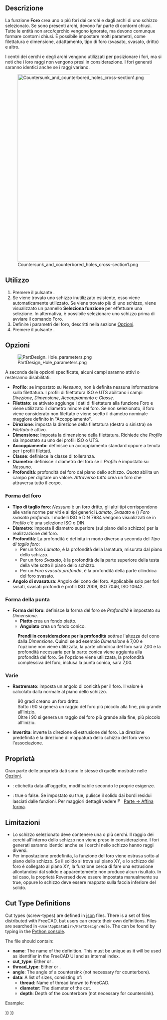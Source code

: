 <languages/>

{{Docnav/it
|[[PartDesign_Pocket/it|Tasca]]
|[[PartDesign_Groove/it|Gola]]
|[[PartDesign_Workbench/it|PartDesign]]
|IconL=PartDesign_Pocket.svg
|IconR=PartDesign_Groove.svg
|IconC=Workbench_PartDesign.svg
}}

{{GuiCommand
|Name=PartDesign Hole
|Name/it=Foro
|MenuLocation=Part Design → Crea una funzione sottrattiva → Foro
|Workbenches=[[PartDesign_Workbench/it|PartDesign]]
|Version=0.17
|SeeAlso=[[PartDesign_Pocket/it|Tasca]]
}}

<span id="Description"></span>
==Descrizione==

La funzione '''Foro''' crea uno o più fori dai cerchi e dagli archi di uno schizzo selezionato. Se sono presenti archi, devono far parte di contorni chiusi. Tutte le entità non arco/cerchio vengono ignorate, ma devono comunque formare contorni chiusi. È possibile impostare molti parametri, come filettatura e dimensione, adattamento, tipo di foro (svasato, svasato, dritto) e altro.

I centri dei cerchi e degli archi vengono utilizzati per posizionare i fori, ma si noti che i loro raggi non vengono presi in considerazione. I fori generati saranno identici anche se i raggi variano.

[[File:Countersunk_and_counterbored_holes_cross-section1.png|600px]]

{{Caption|Sezione longitudinale di foro svasato a sinistra e di foro lamato a destra (countersunk e counterbored).}}

<span id="Usage"></span>
== Utilizzo ==

# Premere il pulsante {{Button|[[Image:PartDesign_Hole.svg|16px]] '''Foro'''}}.
# Se viene trovato uno schizzo inutilizzato esistente, esso viene automaticamente utilizzato. Se viene trovato più di uno schizzo, viene visualizzato un pannello '''Seleziona funzione''' per effettuare una selezione. In alternativa, è possibile selezionare uno schizzo prima di avviare il comando Foro.
# Definire i parametri del foro, descritti nella sezione [[#Opzioni|Opzioni]].
# Premere il pulsante {{Button|OK}}.

<span id="Options"></span>
== Opzioni ==

[[File:PartDesign Hole parameters.png|frame|right]]

A seconda delle opzioni specificate, alcuni campi saranno attivi o resteranno disabilitati.

<div class="mw-translate-fuzzy">
* '''Profilo''': se impostato su ''Nessuno'', non è definita nessuna informazione sulla filettatura. I profili di filettatura ISO e UTS abilitano i campi  ''Direzione'', ''Dimensione'', ''Accoppiamento'' e ''Classe''.
* '''Filettato''': se attivato aggiunge i dati di filettatura alla funzione Foro e viene utilizzato il diametro minore del foro. Se non selezionato, il foro viene considerato non filettato e viene scelto il diametro nominale maggiore definito in "Accoppiamento".
* '''Direzione''': imposta la direzione della filettatura (destra o sinistra) se ''Filettato'' è attivo.
* '''Dimensione''': Imposta la dimensione della filettatura. Richiede che ''Profilo'' sia impostato su uno dei profili ISO o UTS.
* '''Accoppiamento''': definisce un accoppiamento standard oppure a tenuta per i profili filettati.
* '''Classe''': definisce la classe di tolleranza.
* '''Diametro''': definisce il diametro del foro se il ''Profilo'' è impostato su ''Nessuno''.
* '''Profondità''': profondità del foro dal piano dello schizzo. ''Quota'' abilita un campo per digitare un valore. ''Attraverso tutto'' crea un foro che attraversa tutto il corpo.
</div>

<span id="Hole_cut"></span>
===Forma del foro===

* '''Tipo di taglio foro''': ''Nessuno'' è un foro dritto, gli altri tipi corrispondono alle varie norme per viti e ai tipi generici ''Lamato'', ''Svasato'' e ({{Version/it|0.21}}) ''Foro svasato profondo''. I modelli ISO e DIN 7984 vengono visualizzati se in ''Profilo'' c'è una selezione ISO o DIN.
* '''Diametro''': imposta il diametro superiore (sul piano dello schizzo) per la realizzazione del foro.
* '''Profondità''': La profondità è definita in modo diverso a seconda del ''Tipo di taglio foro'':
** Per un foro ''Lamato'', è la profondità della lamatura, misurata dal piano dello schizzo.
** Per un foro ''Svasato'', è la profondità della parte superiore della testa della vite sotto il piano dello schizzo.
** Per un ''Foro svasato profondo'', è la profondità della parte cilindrica del foro svasato.
* '''Angolo di svasatura''': Angolo del cono del foro. Applicabile solo per fori svsati, svasati profondi e profili ISO 2009, ISO 7046, ISO 10642.

<span id="Drill_point"></span>
===Forma della punta===

* '''Forma del foro''': definisce la forma del foro se ''Profondità'' è impostato su ''Dimensione''.
** '''Piatto''' crea un fondo piatto.
** '''Angolato''' crea un fondo conico.
: '''Prendi in considerazione per la profondità''' sottrae l'altezza del cono dalla ''Dimensione''. Quindi se ad esempio ''Dimensione'' è 7,00 e l'opzione non viene utilizzata, la parte cilindrica del foro sarà 7,00 e la profondità necessaria per la parte conica viene aggiunta alla profondità del foro. Se l'opzione viene utilizzata, la profondità complessiva del foro, inclusa la punta conica, sarà 7,00.

<span id="Misc"></span>
===Varie===

* '''Rastremato''': imposta un angolo di conicità per il foro. Il valore è calcolato dalla normale al piano dello schizzo.
: 90 gradi creano un foro dritto. 
: Sotto i 90 si genera un raggio del foro più piccolo alla fine, più grande all'inizio.
: Oltre i 90 si genera un raggio del foro più grande alla fine, più piccolo all'inizio.
* '''Invertita''': inverte la direzione di estrusione del foro. La direzione predefinita è la direzione di mappatura dello schizzo del foro verso l'associazione.

<span id="Properties"></span>
== Proprietà ==

Gran parte delle proprietà dati sono le stesse di quelle mostrate nelle [[#Opzioni|Opzioni]].

* {{PropertyData|Label}}: etichetta data all'oggetto, modificabile secondo le proprie esigenze.
* {{PropertyData|Refine}}: true o false. Se impostato su true, pulisce il solido dai bordi residui lasciati dalle funzioni. Per maggiori dettagli vedere [[Image:Part_RefineShape.svg|16px]] [[Part_RefineShape/it|Parte → Affina forma]].

<span id="Limitations"></span>
==Limitazioni==

<div class="mw-translate-fuzzy">
* Lo schizzo selezionato deve contenere una o più cerchi. Il raggio dei cerchi all'interno dello schizzo non viene preso in considerazione. I fori generati saranno identici anche se i cerchi nello schizzo hanno raggi diversi.
* Per impostazione predefinita, la funzione del foro viene estrusa sotto al piano dello schizzo. Se il solido si trova sul piano XY, e lo schizzo del foro è collegato al piano XY, la funzione cerca di fare una estrusione allontandosi dal solido e apparentemente non produce alcun risultato. In tal caso, la proprietà Reversed deve essere impostata manualmente su true, oppure lo schizzo deve essere mappato sulla faccia inferiore del solido.
</div>

==Cut Type Definitions==

Cut types (screw-types) are defined in [https://de.wikipedia.org/wiki/JavaScript_Object_Notation json] files. There is a set of files distributed with FreeCAD, but users can create their own definitions. Files are searched in <code>&lt;UserAppDataDir&gt;/PartDesign/Hole</code>. The {{incode|UserAppDataDir}} can be found by typing {{incode|App.getUserAppDataDir()}} in the [[Python_console|Python console]].

The file should contain:
* '''name''': The name of the definition. This must be unique as it will be used as identifier in the FreeCAD UI and as internal index.
* '''cut_type''': Either {{incode|countersink}} or {{incode|counterbore}}.
* '''thread_type''':  Either {{incode|metric}} or {{incode|metricfine}}.
* '''angle''': The angle of a countersink (not necessary for counterbore).
* '''data''': A list of sizes, consisting of:
** '''thread''': Name of thread known to FreeCAD.
** '''diameter''': The diameter of the cut.
** '''depth''': Depth of the counterbore (not necessary for countersink).
Example:
{{Code|lang=json|code=
{
    "name": "DIN 7984",
    "cut_type": "counterbore",
    "thread_type": "metric",
    "data": [
        { "thread": "M2",   "diameter":  4.3, "depth":  1.6 },
        { "thread": "M2.5", "diameter":  5.0, "depth":  2.0 },
        …
    ]
}
}}


{{Docnav/it
|[[PartDesign_Pocket/it|Tasca]]
|[[PartDesign_Groove/it|Gola]]
|[[PartDesign_Workbench/it|PartDesign]]
|IconL=PartDesign_Pocket.svg
|IconR=PartDesign_Groove.svg
|IconC=Workbench_PartDesign.svg
}}

{{PartDesign Tools navi{{#translation:}}}}
{{Userdocnavi{{#translation:}}}}